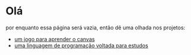= Olá =

por enquanto essa página será vazia, então dê uma olhada nos projetos:
* [[https://cristiandg.github.io/joogo/ |um jogo para aprender o canvas]]
* [[Hue-br|uma linguagem de programação voltada para estudos]]
